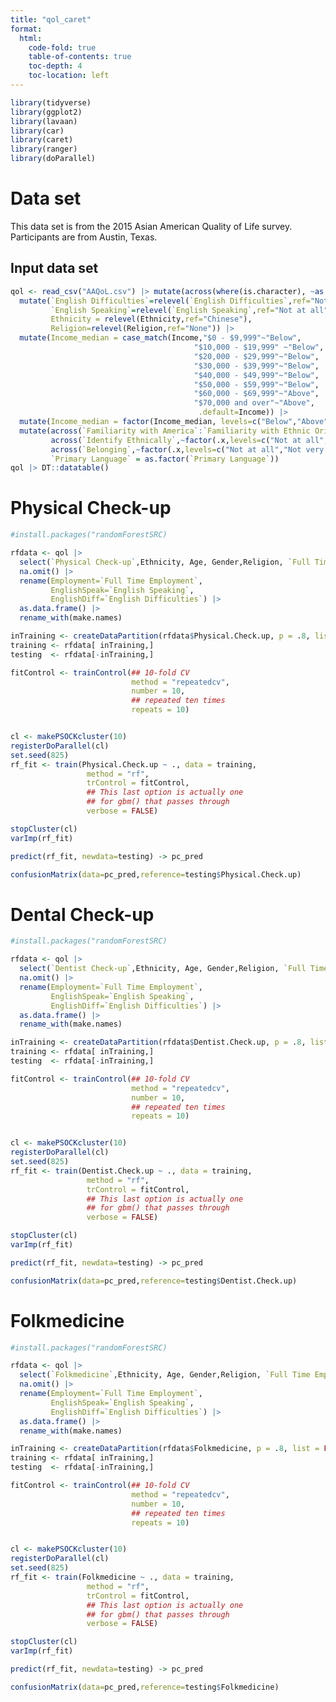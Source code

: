 ```yaml
---
title: "qol_caret"
format:
  html: 
    code-fold: true
    table-of-contents: true
    toc-depth: 4
    toc-location: left
---
```


```r
library(tidyverse)
library(ggplot2)
library(lavaan)
library(car)
library(caret)
library(ranger)
library(doParallel)
```

# Data set  

This data set is from the 2015 Asian American Quality of Life survey. Participants are from Austin, Texas.

## Input data set


```r
qol <- read_csv("AAQoL.csv") |> mutate(across(where(is.character), ~as.factor(.x))) |> 
  mutate(`English Difficulties`=relevel(`English Difficulties`,ref="Not at all"),
         `English Speaking`=relevel(`English Speaking`,ref="Not at all"),
         Ethnicity = relevel(Ethnicity,ref="Chinese"),
         Religion=relevel(Religion,ref="None")) |> 
  mutate(Income_median = case_match(Income,"$0 - $9,999"~"Below",
                                         "$10,000 - $19,999" ~"Below",
                                         "$20,000 - $29,999"~"Below",
                                         "$30,000 - $39,999"~"Below",
                                         "$40,000 - $49,999"~"Below",
                                         "$50,000 - $59,999"~"Below",
                                         "$60,000 - $69,999"~"Above",
                                         "$70,000 and over"~"Above",
                                          .default=Income)) |> 
  mutate(Income_median = factor(Income_median, levels=c("Below","Above"))) |> 
  mutate(across(`Familiarity with America`:`Familiarity with Ethnic Origin`,~factor(.x,levels=c("Very low","Low", "High", "Very high"))),
         across(`Identify Ethnically`,~factor(.x,levels=c("Not at all","Not very close","Somewhat close","Very close"))),
         across(`Belonging`,~factor(.x,levels=c("Not at all","Not very much","Somewhat","Very much"))),
         `Primary Language` = as.factor(`Primary Language`))
qol |> DT::datatable()
```

# Physical Check-up

```r
#install.packages("randomForestSRC)

rfdata <- qol |> 
  select(`Physical Check-up`,Ethnicity, Age, Gender,Religion, `Full Time Employment`,  Income_median, `US Born`:`Discrimination`,`Health Insurance`,`Dental Insurance`) %>%
  na.omit() |> 
  rename(Employment=`Full Time Employment`,
         EnglishSpeak=`English Speaking`,
         EnglishDiff=`English Difficulties`) |> 
  as.data.frame() |> 
  rename_with(make.names)

inTraining <- createDataPartition(rfdata$Physical.Check.up, p = .8, list = FALSE)
training <- rfdata[ inTraining,]
testing  <- rfdata[-inTraining,]

fitControl <- trainControl(## 10-fold CV
                           method = "repeatedcv",
                           number = 10,
                           ## repeated ten times
                           repeats = 10)


cl <- makePSOCKcluster(10)
registerDoParallel(cl)
set.seed(825)
rf_fit <- train(Physical.Check.up ~ ., data = training, 
                 method = "rf", 
                 trControl = fitControl,
                 ## This last option is actually one
                 ## for gbm() that passes through
                 verbose = FALSE)

stopCluster(cl)
varImp(rf_fit)
```

```r
predict(rf_fit, newdata=testing) -> pc_pred

confusionMatrix(data=pc_pred,reference=testing$Physical.Check.up)
```
# Dental Check-up

```r
#install.packages("randomForestSRC)

rfdata <- qol |> 
  select(`Dentist Check-up`,Ethnicity, Age, Gender,Religion, `Full Time Employment`,  Income_median, `US Born`:`Discrimination`,`Health Insurance`,`Dental Insurance`) %>%
  na.omit() |> 
  rename(Employment=`Full Time Employment`,
         EnglishSpeak=`English Speaking`,
         EnglishDiff=`English Difficulties`) |> 
  as.data.frame() |> 
  rename_with(make.names)

inTraining <- createDataPartition(rfdata$Dentist.Check.up, p = .8, list = FALSE)
training <- rfdata[ inTraining,]
testing  <- rfdata[-inTraining,]

fitControl <- trainControl(## 10-fold CV
                           method = "repeatedcv",
                           number = 10,
                           ## repeated ten times
                           repeats = 10)


cl <- makePSOCKcluster(10)
registerDoParallel(cl)
set.seed(825)
rf_fit <- train(Dentist.Check.up ~ ., data = training, 
                 method = "rf", 
                 trControl = fitControl,
                 ## This last option is actually one
                 ## for gbm() that passes through
                 verbose = FALSE)

stopCluster(cl)
varImp(rf_fit)
```

```r
predict(rf_fit, newdata=testing) -> pc_pred

confusionMatrix(data=pc_pred,reference=testing$Dentist.Check.up)
```

# Folkmedicine

```r
#install.packages("randomForestSRC)

rfdata <- qol |> 
  select(`Folkmedicine`,Ethnicity, Age, Gender,Religion, `Full Time Employment`,  Income_median, `US Born`:`Discrimination`,`Health Insurance`,`Dental Insurance`) %>%
  na.omit() |> 
  rename(Employment=`Full Time Employment`,
         EnglishSpeak=`English Speaking`,
         EnglishDiff=`English Difficulties`) |> 
  as.data.frame() |> 
  rename_with(make.names)

inTraining <- createDataPartition(rfdata$Folkmedicine, p = .8, list = FALSE)
training <- rfdata[ inTraining,]
testing  <- rfdata[-inTraining,]

fitControl <- trainControl(## 10-fold CV
                           method = "repeatedcv",
                           number = 10,
                           ## repeated ten times
                           repeats = 10)


cl <- makePSOCKcluster(10)
registerDoParallel(cl)
set.seed(825)
rf_fit <- train(Folkmedicine ~ ., data = training, 
                 method = "rf", 
                 trControl = fitControl,
                 ## This last option is actually one
                 ## for gbm() that passes through
                 verbose = FALSE)

stopCluster(cl)
varImp(rf_fit)
```

```r
predict(rf_fit, newdata=testing) -> pc_pred

confusionMatrix(data=pc_pred,reference=testing$Folkmedicine)
```
